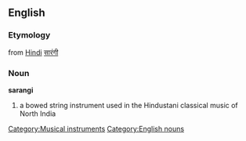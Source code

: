 ==English==
{{wikipedia|Sarangi}}
===Etymology===
from [[Hindi]] [[सारंगी]]
===Noun===
'''sarangi'''
#a bowed string instrument used in the Hindustani classical music of North India

[[Category:Musical instruments]]
[[Category:English nouns]]